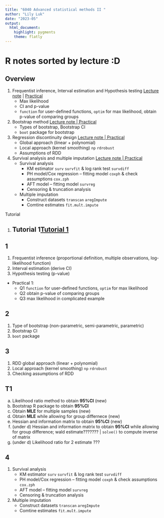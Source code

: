 ```yaml
---
title: "6040 Advanced statistical methods II "
author: "Lily Luk"
date: "2023-05"
output: 
  html_document: 
    highlight: pygments
    theme: flatly
---
```


# R notes sorted by lecture :D {.tabset}

## Overview

1. Frequentist inference, Interval estimation and Hypothesis testing [Lecture note](https://www.notion.so/1-Frequentist-Inference-Interval-Estimation-and-Hypothesis-Testing-382961a2a5ad4acaa535d95f56dde18e#88b43ed0321842e596e630d8357bf63c) | 
   [Practical](https://flatter11.github.io/6040/1.-Frequentist-Inference,-Interval-Estimation-and-Hypothesis-Testing)
    - Max likelihood
    - CI and p-value
    - `function` for user-defined functions, `optim` for max likelihood, obtain p-value of comparing groups


2. Bootstrap method [Lecture note | Practical](https://flatter11.github.io/6040/2.-Bootstrap-method)
   - Types of bootstrap, Bootstrap CI
   - `boot` package for bootstrap

3. Regression discontinuity design [Lecture note | Practical](https://flatter11.github.io/6040/3.-Regression-discontinuity-design)
   - Global approach (linear + polynomial)
   - Local approach (kernel smoothing) `np` `rdrobust`
   - Assumptions of RDD

4. Survival analysis and multiple imputation [Lecture note | Practical](https://flatter11.github.io/6040/4.-Survival-function-and-multiple-imputation)
   - Survival analysis
     - KM estimator `surv` `survfit` & log rank test  `survdiff`
     - PH model/Cox regression -- fitting model `coxph` & check assumptions `cox.zph`
     - AFT model -- fitting model `survreg`
     - Censoring & truncation analysis
   - Multiple imputation
     - Construct datasets `transcan` `aregImpute`
     - Comtine estimates `fit.mult.impute`

Tutorial

1. Tutorial 1[Tutorial 1](https://flatter11.github.io/6040/Tutorial-1)
   - 


## 1

1. Frequentist inference (proportional definition, multiple observations, log-likelihood function)
2. Interval estimation (derive CI)
3. Hypothesis testing (p-value)
-  Practical 1: 
   -  Q1 `function` for user-defined functions, `optim` for max likelihood
   -  Q2 obtain p-value of comparing groups
   -  Q3 max likelihood in complicated example

## 2

1. Type of bootstrap (non-parametric, semi-parametric, parametric)
2. Bootstrap CI
3. `boot` package

## 3

1. RDD global approach (linear + polynomial)
2. Local approach (kernel smoothing) `np` `rdrobust`
3. Checking assumptions of RDD

## T1

a. Likelihood ratio method to obtain **95%CI** (new)
b. Bootstrap R package to obtain **95%CI**
c. Obtain **MLE** for multiple samples (new)
d. Obtain **MLE** while allowing for group differnece (new)
e. Hessian and information matrix to obtain **95%CI** (new)
f. (under d) Hessian and information matrix to obtain **95%CI** while allowing for group difference; wald estimate??????? | `solve()` to compute inverse of matrix
g. (under d) Likelihood ratio for 2 estimate ???

## 4

1. Survival analysis
   - KM estimator `surv` `survfit` & log rank test  `survdiff`
   - PH model/Cox regression -- fitting model `coxph` & check assumptions `cox.zph`
   - AFT model -- fitting model `survreg`
   - Censoring & truncation analysis
2. Multiple imputation
   - Construct datasets `transcan` `aregImpute`
   - Comtine estimates `fit.mult.impute`


